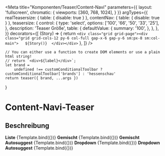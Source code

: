 





<Meta
    title="Komponenten/Teaser/Content-Navi"
    parameters={{
        layout: 'fullscreen',
        chromatic: {
            viewports: [360, 768, 1024],
        }
    }}
    argTypes={{
        realTeasersize: {
            table: {
                disable: true
            }
        },
        contentNav: {
            table: {
                disable: true
            }
        },
        teasersize: {
            control: {
                type: 'select',
                options: ['100', '66', '50', '33', '25'],
            },
            description: 'Teaser Größe',
            table: {
                defaultValue: {
                    summary: '100',
                },
            },
        },
    }}
    decorators={[
        (Story) => {
            return `<div class="grid grid-page"><div class="grid grid-cols-12 py-6 col-full gap-x-6 gap-y-6 sm:px-8 sm:col-main">  
                ${Story()} 
                </div></div>`
        },
    ]}
/>

    // You can either use a function to create DOM elements or use a plain html string!
    // return `<div>${label}</div>`;
    let brand =
        undefined !== customConditionalToolbar ? customConditionalToolbar['brands'] : 'hessenschau'
    return teaser({ brand, ...args })
}

# Content-Navi-Teaser

## Beschreibung


<Preview withToolbar>    
    <b>Liste</b>
    <Story name="Liste" args={contentNavList}>
        {Template.bind({})}
    </Story>
    <b>Gemischt</b>
    <Story name="Gemischt" args={contentNavMixed}>
        {Template.bind({})}
    </Story>
    <b>Gemischt Autosuggest</b>
    <Story name="Gemischt Autosuggest" args={contentNavMixed_autosuggest}>
        {Template.bind({})}
    </Story>
    <b>Dropdown</b>
    <Story name="Dropdown" args={contentNavDropdown}>
        {Template.bind({})}
    </Story>
    <b>Dropdown Autosuggest</b>
    <Story name="Dropdown Autosuggest" args={contentNavDropdown_autosuggest}>
        {Template.bind({})}
    </Story>
</Preview>